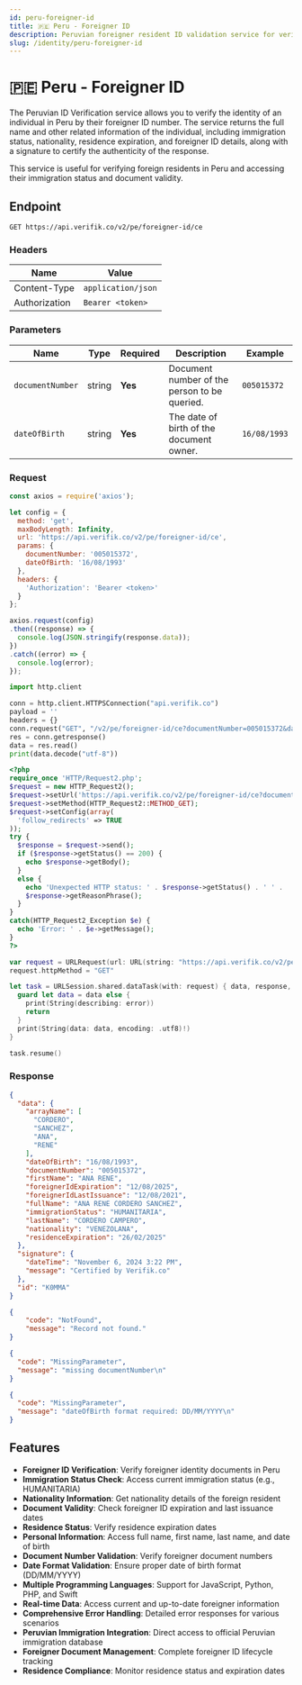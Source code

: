 ```yaml
---
id: peru-foreigner-id
title: 🇵🇪 Peru - Foreigner ID
description: Peruvian foreigner resident ID validation service for verifying foreigner identity documents
slug: /identity/peru-foreigner-id
---
```



# 🇵🇪 Peru - Foreigner ID

The Peruvian ID Verification service allows you to verify the identity of an individual in Peru by their foreigner ID number. The service returns the full name and other related information of the individual, including immigration status, nationality, residence expiration, and foreigner ID details, along with a signature to certify the authenticity of the response.

This service is useful for verifying foreign residents in Peru and accessing their immigration status and document validity.

## Endpoint

```
GET https://api.verifik.co/v2/pe/foreigner-id/ce
```

### Headers

| Name          | Value              |
| ------------- | ------------------ |
| Content-Type  | `application/json` |
| Authorization | `Bearer <token>`   |

### Parameters

| Name | Type | Required | Description | Example |
| ---- | ---- | -------- | ----------- | ------- |
| `documentNumber` | string | **Yes** | Document number of the person to be queried. | `005015372` |
| `dateOfBirth` | string | **Yes** | The date of birth of the document owner. | `16/08/1993` |

### Request

<Tabs>
  <TabItem value="javascript" label="JavaScript">

```javascript
const axios = require('axios');

let config = {
  method: 'get',
  maxBodyLength: Infinity,
  url: 'https://api.verifik.co/v2/pe/foreigner-id/ce',
  params: {
    documentNumber: '005015372',
    dateOfBirth: '16/08/1993'
  },
  headers: { 
    'Authorization': 'Bearer <token>'
  }
};

axios.request(config)
.then((response) => {
  console.log(JSON.stringify(response.data));
})
.catch((error) => {
  console.log(error);
});
```

  </TabItem>
  <TabItem value="python" label="Python">

```python
import http.client

conn = http.client.HTTPSConnection("api.verifik.co")
payload = ''
headers = {}
conn.request("GET", "/v2/pe/foreigner-id/ce?documentNumber=005015372&dateOfBirth=16/08/1993", payload, headers)
res = conn.getresponse()
data = res.read()
print(data.decode("utf-8"))
```

  </TabItem>
  <TabItem value="php" label="PHP">

```php
<?php
require_once 'HTTP/Request2.php';
$request = new HTTP_Request2();
$request->setUrl('https://api.verifik.co/v2/pe/foreigner-id/ce?documentNumber=005015372&dateOfBirth=16/08/1993');
$request->setMethod(HTTP_Request2::METHOD_GET);
$request->setConfig(array(
  'follow_redirects' => TRUE
));
try {
  $response = $request->send();
  if ($response->getStatus() == 200) {
    echo $response->getBody();
  }
  else {
    echo 'Unexpected HTTP status: ' . $response->getStatus() . ' ' .
    $response->getReasonPhrase();
  }
}
catch(HTTP_Request2_Exception $e) {
  echo 'Error: ' . $e->getMessage();
}
?>
```

  </TabItem>
  <TabItem value="swift" label="Swift">

```swift
var request = URLRequest(url: URL(string: "https://api.verifik.co/v2/pe/foreigner-id/ce?documentNumber=005015372&dateOfBirth=16/08/1993")!,timeoutInterval: Double.infinity)
request.httpMethod = "GET"

let task = URLSession.shared.dataTask(with: request) { data, response, error in 
  guard let data = data else {
    print(String(describing: error))
    return
  }
  print(String(data: data, encoding: .utf8)!)
}

task.resume()
```

  </TabItem>
</Tabs>

### Response

<Tabs>
  <TabItem value="200" label="200">

```json
{
  "data": {
    "arrayName": [
      "CORDERO",
      "SANCHEZ",
      "ANA",
      "RENE"
    ],
    "dateOfBirth": "16/08/1993",
    "documentNumber": "005015372",
    "firstName": "ANA RENE",
    "foreignerIdExpiration": "12/08/2025",
    "foreignerIdLastIssuance": "12/08/2021",
    "fullName": "ANA RENE CORDERO SANCHEZ",
    "immigrationStatus": "HUMANITARIA",
    "lastName": "CORDERO CAMPERO",
    "nationality": "VENEZOLANA",
    "residenceExpiration": "26/02/2025"
  },
  "signature": {
    "dateTime": "November 6, 2024 3:22 PM",
    "message": "Certified by Verifik.co"
  },
  "id": "K0MMA"
}
```

  </TabItem>
  <TabItem value="404" label="404">

```json
{
    "code": "NotFound",
    "message": "Record not found."
}
```

  </TabItem>
  <TabItem value="409" label="409 - Missing documentNumber">

```json
{
  "code": "MissingParameter",
  "message": "missing documentNumber\n"
}
```

  </TabItem>
  <TabItem value="409b" label="409 - Invalid dateOfBirth format">

```json
{
  "code": "MissingParameter",
  "message": "dateOfBirth format required: DD/MM/YYYY\n"
}
```

  </TabItem>
</Tabs>

## Features

- **Foreigner ID Verification**: Verify foreigner identity documents in Peru
- **Immigration Status Check**: Access current immigration status (e.g., HUMANITARIA)
- **Nationality Information**: Get nationality details of the foreign resident
- **Document Validity**: Check foreigner ID expiration and last issuance dates
- **Residence Status**: Verify residence expiration dates
- **Personal Information**: Access full name, first name, last name, and date of birth
- **Document Number Validation**: Verify foreigner document numbers
- **Date Format Validation**: Ensure proper date of birth format (DD/MM/YYYY)
- **Multiple Programming Languages**: Support for JavaScript, Python, PHP, and Swift
- **Real-time Data**: Access current and up-to-date foreigner information
- **Comprehensive Error Handling**: Detailed error responses for various scenarios
- **Peruvian Immigration Integration**: Direct access to official Peruvian immigration database
- **Foreigner Document Management**: Complete foreigner ID lifecycle tracking
- **Residence Compliance**: Monitor residence status and expiration dates
